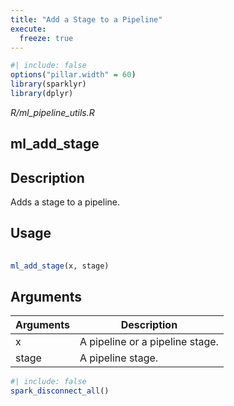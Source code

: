 ```yaml
---
title: "Add a Stage to a Pipeline"
execute:
  freeze: true
---
```


```r
#| include: false
options("pillar.width" = 60)
library(sparklyr) 
library(dplyr)
```

*R/ml_pipeline_utils.R*

## ml_add_stage

## Description
 Adds a stage to a pipeline. 


## Usage
```r
 
ml_add_stage(x, stage) 
```

## Arguments
|Arguments|Description|
|---|---|
| x | A pipeline or a pipeline stage. |
| stage | A pipeline stage. |








```r
#| include: false
spark_disconnect_all()
```
